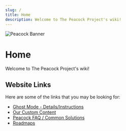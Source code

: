 ```yaml
---
slug: /
title: Home
description: Welcome to The Peacock Project's wiki!
---
```



<Image alt="Peacock Banner" img={Banner} />

# Home

Welcome to The Peacock Project's wiki!

## Website Links

Here are some of the links that you may be looking for:

-   [Ghost Mode - Details/Instructions](ghost-mode.md)
-   [Our Custom Content](custom-content.mdx)
-   [Peacock FAQ / Common Solutions](intel.md)
-   [Roadmaps](roadmaps.mdx)

